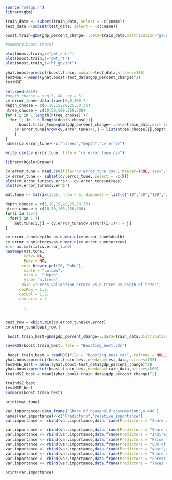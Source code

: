 ```r

source("setup.r")
library(gbm)

```

```r

train_data <- subset(train_data, select = -c(cname)) 
test_data <-subset(test_data, select = -c(cname))
```

```r

boost.train=gbm(gdp_percent_change~.,data=train_data,distribution="gaussian",n.trees=10,interaction.depth=5, cv.folds = 10)

```

```r
#summary(boost.train)

```







```r
plot(boost.train,i="pwt_shhc") 
plot(boost.train,i="pwt_rt") 
plot(boost.train,i="hf_govint") 
```
```r
yhat.boost=predict(boost.train,newdata=test_data,n.trees=100) 
testMSE = mean((yhat.boost-test_data$gdp_percent_change)^2)
testMSE
```

```r
set.seed(2019)
#depth_choose = seq(5, 40, by = 5)
cv.error_tune<-data.frame(0,0,100.7)
depth_choose = c(5,10,15,20,25,30,35)
ntree_choose = c(10,50,100,250,500)
for ( i in 1:length(ntree_choose) ){
  for (j in 1 : length(depth_choose)){
      boost.train_temp=gbm(gdp_percent_change~.,data=train_data,distribution="gaussian",n.trees=ntree_choose[i],interaction.depth=depth_choose[j], cv.folds = 10)
    cv.error_tune[nrow(cv.error_tune)+1,] = list(ntree_choose[i],depth_choose[j], mean(boost.train_temp$cv.error))
    }
}
names(cv.error_tune)<-c("ntrees","depth","cv.error")

```

```r
write.csv(cv.error_tune, file = "cv.error_tune.csv")


```


```r
library(RColorBrewer)
```

```r
cv.error_tune = read.csv(file="cv.error_tune.csv", header=TRUE, sep=",")
cv.error_tune <- subset(cv.error_tune, select = -c(X)) 
plot(cv.error_tune$cv.error ~ cv.error_tune$ntrees)
plot(cv.error_tune$cv.error)


```

```r
mat.tune <- matrix(1:35, nrow = 5, dimnames = list(c("10","50","100","250","500"), c("5","10","15","20","25","30","35")))

depth_choose = c(5,10,15,20,25,30,35)
ntree_choose = c(10,50,100,250,500)
for(i in 1:5){
  for(j in 1:7)
    mat.tune[i,j] = cv.error_tune$cv.error[(i-1)*7 + j]
}

```

```r
cv.error_tune$depth= as.numeric(cv.error_tune$depth)
cv.error_tune$ntrees=as.numeric(cv.error_tune$ntrees)
x <- as.matrix(cv.error_tune)
heatmap(mat.tune,
        Colv= NA,
        Rowv = NA,
       col= brewer.pal(20,"PuBu"),
        scale = "column",
        xlab =  "depth",
        ylab= "n.trees",
       main ="Cross validation errors vs n.trees vs depth of trees",
      cexRow = 1.5,
      cexCol = 1.5,
      cex.axis = 2
       
        ) 
        
```



```r
best_row = which.min(cv.error_tune$cv.error)
cv.error_tune[best_row,]
```

```r
 boost.train_best=gbm(gdp_percent_change~.,data=train_data,distribution="gaussian",n.trees=100,interaction.depth=35, cv.folds = 10)

```
```r
saveRDS(boost.train_best, file = "Boosting_best.rds")
```

```r
 boost.train_best = readRDS(file = "Boosting_best.rds", refhook = NULL)
yhat.boost=predict(boost.train_best,newdata=test_data,n.trees=100) 
testMSE_best = mean((yhat.boost-test_data$gdp_percent_change)^2)
yhat.boost=predict(boost.train_best,newdata=train_data,n.trees=100) 
trainMSE_best = mean((yhat.boost-train_data$gdp_percent_change)^2)
```

```r
trainMSE_best
testMSE_best
summary(boost.train_best)
```
```r
print(mat.tune)
```

```r
var.importance<-data.frame("Share of household consumption",4.446 )
names(var.importance)<-c("Predictors","relative_importance")
var.importance <- rbind(var.importance,data.frame(Predictors = "Share of residual trade",relative_importance= 4.164))

var.importance <- rbind(var.importance,data.frame(Predictors = "Share of government consumption",relative_importance= 3.537))
var.importance <- rbind(var.importance,data.frame(Predictors = "Indirect Taxes",relative_importance= 2.977))
var.importance <- rbind(var.importance,data.frame(Predictors = "Price level of exports",relative_importance= 2.225))
var.importance <- rbind(var.importance,data.frame(Predictors = "Sum of Commitments recieved from Donors",relative_importance= 2.181))
var.importance <- rbind(var.importance,data.frame(Predictors = "year",relative_importance= 2.159))
var.importance <- rbind(var.importance,data.frame(Predictors = "Share of gross capital formation",relative_importance= 2.057))
var.importance <- rbind(var.importance,data.frame(Predictors = "Forest product footprint",relative_importance= 1.986))
var.importance <- rbind(var.importance,data.frame(Predictors = "Taxes - total tax revenue",relative_importance= 1.785)) 

``` 



```r
print(var.importance)
```

